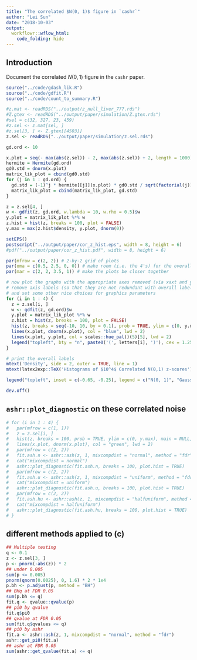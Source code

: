 ```yaml
---
title: "The correlated $N(0, 1)$ figure in `cashr`"
author: "Lei Sun"
date: "2018-10-03"
output:
  workflowr::wflow_html:
    code_folding: hide
---
```


## Introduction

Document the correlated $N(0, 1)$ figure in the `cashr` paper.

```r
source("../code/gdash_lik.R")
source("../code/gdfit.R")
source("../code/count_to_summary.R")
```

```r
#z.mat <- readRDS("../output/z_null_liver_777.rds")
#Z.gtex <- readRDS("../output/paper/simulation/Z.gtex.rds")
#sel = c(32, 327, 23, 459)
#z.sel <- z.mat[sel, ]
#z.sel[3, ] <- Z.gtex[[4503]]
z.sel <- readRDS("../output/paper/simulation/z.sel.rds")
```

```r
gd.ord <- 10

x.plot = seq(- max(abs(z.sel)) - 2, max(abs(z.sel)) + 2, length = 1000)
hermite = Hermite(gd.ord)
gd0.std = dnorm(x.plot)
matrix_lik_plot = cbind(gd0.std)
for (j in 1 : gd.ord) {
  gd.std = (-1)^j * hermite[[j]](x.plot) * gd0.std / sqrt(factorial(j))
  matrix_lik_plot = cbind(matrix_lik_plot, gd.std)
}

z = z.sel[4, ]
w <- gdfit(z, gd.ord, w.lambda = 10, w.rho = 0.5)$w
y.plot = matrix_lik_plot %*% w
z.hist = hist(z, breaks = 100, plot = FALSE)
y.max = max(z.hist$density, y.plot, dnorm(0))
```

```r
setEPS()
postscript("../output/paper/cor_z_hist.eps", width = 8, height = 6)
#pdf("../output/paper/cor_z_hist.pdf", width = 8, height = 6)

par(mfrow = c(2, 2)) # 2-by-2 grid of plots
par(oma = c(0.5, 2.5, 0, 0)) # make room (i.e. the 4's) for the overall x and y axis titles
par(mar = c(2, 2, 3.5, 1)) # make the plots be closer together

# now plot the graphs with the appropriate axes removed (via xaxt and yaxt),
# remove axis labels (so that they are not redundant with overall labels,
# and set some other nice choices for graphics parameters
for (i in 1 : 4) {
  z = z.sel[i, ]
  w <- gdfit(z, gd.ord)$w
  y.plot = matrix_lik_plot %*% w
  z.hist = hist(z, breaks = 100, plot = FALSE)
  hist(z, breaks = seq(-10, 10, by = 0.1), prob = TRUE, ylim = c(0, y.max), main = NULL, xlab = "", xlim = range(c(abs(z.sel), -abs(z.sel))))
  lines(x.plot, dnorm(x.plot), col = "blue", lwd = 2)
  lines(x.plot, y.plot, col = scales::hue_pal()(5)[5], lwd = 2)
  legend("topleft", bty = "n", paste0('(', letters[i], ')'), cex = 1.25)
}

# print the overall labels
mtext('Density', side = 2, outer = TRUE, line = 1)
mtext(latex2exp::TeX('Histograms of $10^4$ Correlated N(0,1) z-scores'), line = -2, outer = TRUE)

legend("topleft", inset = c(-0.65, -0.25), legend = c("N(0, 1)", "Gaussian Derivatives"), lty = 1, lwd = 2, xpd = NA, col = c("blue", scales::hue_pal()(5)[5]), ncol = 2)

dev.off()
```

## `ashr::plot_diagnostic` on these correlated noise

```r
# for (i in 1 : 4) {
#   par(mfrow = c(1, 1))
#   z = z.sel[i, ]
#   hist(z, breaks = 100, prob = TRUE, ylim = c(0, y.max), main = NULL, xlab = "", xlim = range(c(abs(z.sel), -abs(z.sel))))
#   lines(x.plot, dnorm(x.plot), col = "green", lwd = 2)
#   par(mfrow = c(2, 2))
#   fit.ash.n <- ashr::ash(z, 1, mixcompdist = "normal", method = "fdr")
#   cat("mixcompdist = normal")
#   ashr::plot_diagnostic(fit.ash.n, breaks = 100, plot.hist = TRUE)
#   par(mfrow = c(2, 2))
#   fit.ash.u <- ashr::ash(z, 1, mixcompdist = "uniform", method = "fdr")
#   cat("mixcompdist = uniform")
#   ashr::plot_diagnostic(fit.ash.u, breaks = 100, plot.hist = TRUE)
#   par(mfrow = c(2, 2))
#   fit.ash.hu <- ashr::ash(z, 1, mixcompdist = "halfuniform", method = "fdr")
#   cat("mixcompdist = halfuniform")
#   ashr::plot_diagnostic(fit.ash.hu, breaks = 100, plot.hist = TRUE)
# }
```

## different methods applied to (c)

```r
## Multiple testing
q <- 0.1
z <- z.sel[3, ]
p <- pnorm(-abs(z)) * 2
## under 0.005
sum(p <= 0.005)
pnorm(qnorm(0.0025), 0, 1.6) * 2 * 1e4
p.bh <- p.adjust(p, method = "BH")
## BHq at FDR 0.05
sum(p.bh <= q)
fit.q <- qvalue::qvalue(p)
## pi0 by qvalue
fit.q$pi0
## qvalue at FDR 0.05
sum(fit.q$qvalues <= q)
## pi0 by ashr
fit.a <- ashr::ash(z, 1, mixcompdist = "normal", method = "fdr")
ashr::get_pi0(fit.a)
## ashr at FDR 0.05
sum(ashr::get_qvalue(fit.a) <= q)
```
